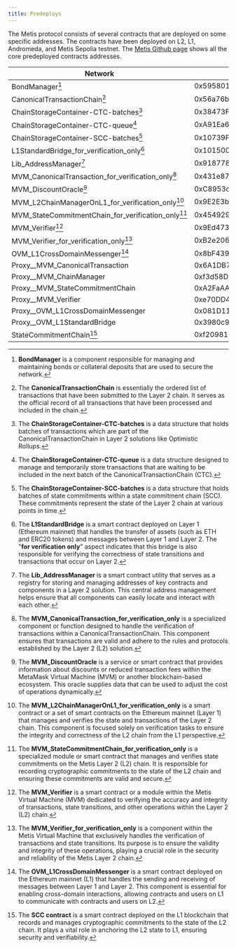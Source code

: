 ```yaml
---
title: Predeploys
---
```


The Metis protocol consists of several contracts that are deployed on some specific addresses. The contracts have been deployed on L2, L1, Andromeda, and Metis Sepolia testnet. The [Metis Github page](https://github.com/MetisProtocol/mvm/tree/develop/packages/contracts/deployments) shows all the core predeployed contracts addresses.

| **Network**                                         | **Andromeda (Mainnet)**                    |
| --------------------------------------------------- | ------------------------------------------ |
| BondManager[^1]                                     | 0x595801b85628ec6979C420988b8843A40F850528 |
| CanonicalTransactionChain[^2]                       | 0x56a76bcC92361f6DF8D75476feD8843EdC70e1C9 |
| ChainStorageContainer-CTC-batches[^3]               | 0x38473Feb3A6366757A249dB2cA4fBB2C663416B7 |
| ChainStorageContainer-CTC-queue[^4]                 | 0xA91Ea6F5d1EDA8e6686639d6C88b309cF35D2E57 |
| ChainStorageContainer-SCC-batches[^5]               | 0x10739F09f6e62689c0aA8A1878816de9e166d6f9 |
| L1StandardBridge_for_verification_only[^6]          | 0x101500214981e7A5Ad2334D8404eaF365C2c3113 |
| Lib_AddressManager[^7]                              | 0x918778e825747a892b17C66fe7D24C618262867d |
| MVM_CanonicalTransaction_for_verification_only[^8]  | 0x431e877E216714647a4DCcEFFC03d7B4Fd4B825E |
| MVM_DiscountOracle[^9]                              | 0xC8953ca384b4AdC8B1b11B030Afe2F05471664b0 |
| MVM_L2ChainManagerOnL1_for_verification_only[^10]   | 0x9E2E3be85df5Ca63DE7674BA64ffD564075f3B48 |
| MVM_StateCommitmentChain_for_verification_only[^11] | 0x4549292213D41CB62E94e7E2DDC4b468a4CDD16d |
| MVM_Verifier[^12]                                   | 0x9Ed4739afd706122591E75F215208ecF522C0Fd3 |
| MVM_Verifier_for_verification_only[^13]             | 0xB2e2060A179e67cA4299Cc79fA337B98791DE069 |
| OVM_L1CrossDomainMessenger[^14]                     | 0x8bF439ef7167023F009E24b21719Ca5f768Ecb36 |
| Proxy\_\_MVM_CanonicalTransaction                   | 0x6A1DB7d799FBA381F2a518cA859ED30cB8E1d41a |
| Proxy\_\_MVM_ChainManager                           | 0xf3d58D1794f2634d6649a978f2dc093898FEEBc0 |
| Proxy\_\_MVM_StateCommitmentChain                   | 0xA2FaAAC9120c1Ff75814F0c6DdB119496a12eEA6 |
| Proxy\_\_MVM_Verifier                               | 0xe70DD4dE81D282B3fa92A6700FEE8339d2d9b5cb |
| Proxy\_\_OVM_L1CrossDomainMessenger                 | 0x081D1101855bD523bA69A9794e0217F0DB6323ff |
| Proxy\_\_OVM_L1StandardBridge                       | 0x3980c9ed79d2c191A89E02Fa3529C60eD6e9c04b |
| StateCommitmentChain[^15]                           | 0xf209815E595Cdf3ed0aAF9665b1772e608AB9380 |

[^1]: **BondManager** is a component responsible for managing and maintaining bonds or collateral deposits that are used to secure the network.

[^2]: The **CanonicalTransactionChain** is essentially the ordered list of transactions that have been submitted to the Layer 2 chain. It serves as the official record of all transactions that have been processed and included in the chain.

[^3]: The **ChainStorageContainer-CTC-batches** is a data structure that holds batches of transactions which are part of the CanonicalTransactionChain in Layer 2 solutions like Optimistic Rollups.

[^4]: The **ChainStorageContainer-CTC-queue** is a data structure designed to manage and temporarily store transactions that are waiting to be included in the next batch of the CanonicalTransactionChain (CTC).

[^5]: The **ChainStorageContainer-SCC-batches** is a data structure that holds batches of state commitments within a state commitment chain (SCC). These commitments represent the state of the Layer 2 chain at various points in time.

[^6]: The **L1StandardBridge** is a smart contract deployed on Layer 1 (Ethereum mainnet) that handles the transfer of assets (such as ETH and ERC20 tokens) and messages between Layer 1 and Layer 2. The "**for verification only**" aspect indicates that this bridge is also responsible for verifying the correctness of state transitions and transactions that occur on Layer 2.

[^7]: The **Lib_AddressManager** is a smart contract utility that serves as a registry for storing and managing addresses of key contracts and components in a Layer 2 solution. This central address management helps ensure that all components can easily locate and interact with each other.

[^8]: The **MVM_CanonicalTransaction_for_verification_only** is a specialized component or function designed to handle the verification of transactions within a CanonicalTransactionChain. This component ensures that transactions are valid and adhere to the rules and protocols established by the Layer 2 (L2) solution.

[^9]: The **MVM_DiscountOracle** is a service or smart contract that provides information about discounts or reduced transaction fees within the MetaMask Virtual Machine (MVM) or another blockchain-based ecosystem. This oracle supplies data that can be used to adjust the cost of operations dynamically.

[^10]: The **MVM_L2ChainManagerOnL1_for_verification_only** is a smart contract or a set of smart contracts on the Ethereum mainnet (Layer 1) that manages and verifies the state and transactions of the Layer 2 chain. This component is focused solely on verification tasks to ensure the integrity and correctness of the L2 chain from the L1 perspective.

[^11]: The **MVM_StateCommitmentChain_for_verification_only** is a specialized module or smart contract that manages and verifies state commitments on the Metis Layer 2 (L2) chain. It is responsible for recording cryptographic commitments to the state of the L2 chain and ensuring these commitments are valid and secure.

[^12]: The **MVM_Verifier** is a smart contract or a module within the Metis Virtual Machine (MVM) dedicated to verifying the accuracy and integrity of transactions, state transitions, and other operations within the Layer 2 (L2) chain.

[^13]: The **MVM_Verifier_for_verification_only** is a component within the Metis Virtual Machine that exclusively handles the verification of transactions and state transitions. Its purpose is to ensure the validity and integrity of these operations, playing a crucial role in the security and reliability of the Metis Layer 2 chain.

[^14]: The **OVM_L1CrossDomainMessenger** is a smart contract deployed on the Ethereum mainnet (L1) that handles the sending and receiving of messages between Layer 1 and Layer 2. This component is essential for enabling cross-domain interactions, allowing contracts and users on L1 to communicate with contracts and users on L2.

[^15]: The **SCC contract** is a smart contract deployed on the L1 blockchain that records and manages cryptographic commitments to the state of the L2 chain. It plays a vital role in anchoring the L2 state to L1, ensuring security and verifiability.
